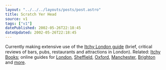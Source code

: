```yaml
---
layout: "../../../layouts/posts/post.astro"
title: Scratch Yer Head
source: v1
tags: ["v1"]
datePublished: 2002-05-26T22:18:45
dateUpdated: 2002-05-26T22:18:45
---
```


Currently making extensive use of the [Itchy London guide][1] (brief, critical reviews of bars, pubs, restaurants and attractions in London). Related: [Itchy Books][2]; online guides for [London][3], [Sheffield][4], [Oxford][5], [Manchester][6], [Brighton][7] and [more][8].

[1]: http://www.amazon.co.uk/exec/obidos/ASIN/1903753112/ohsky "Itchy Insider's Guide to London: 2001 at amazon.co.uk"
[2]: http://www.itchycity.co.uk/books/ "Itchy Books: probably better than buying from amazon.co.uk"
[3]: http://www.itchylondon.co.uk "Itchy London"
[4]: http://www.itchysheffield.co.uk/ "Itchy Sheffield"
[5]: http://www.itchyoxford.co.uk/ "Itchy Oxford"
[6]: http://www.itchymanchester.co.uk/ "Itchy Manchester"
[7]: http://www.itchybrighton.co.uk/ "Itchy Brighton"
[8]: http://www.itchycity.co.uk/ "Itchy City: all Itchy Guides"
